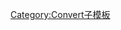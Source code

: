 {{convert/{{{d}}}Na|{{{1}}}|{{{2|}}}|{{{3|}}}|{{{4|}}}|s={{{s|}}}|r={{{r}}}
|n=deadweight ton
|h=deadweight-ton
|t=tonnage
|o=DWtonne
|b=1016.0469088
|j=3.006913759-0}}<noinclude>
[[Category:Convert子模板]]
</noinclude>